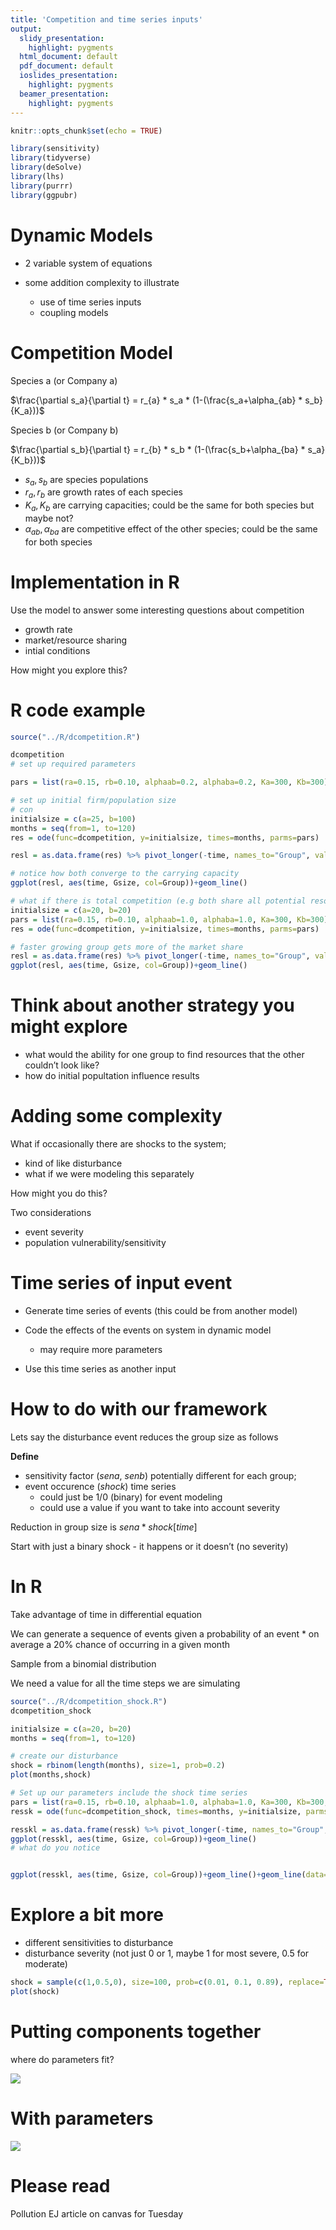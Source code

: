 ```yaml
---
title: 'Competition and time series inputs'
output:
  slidy_presentation:
    highlight: pygments
  html_document: default
  pdf_document: default
  ioslides_presentation:
    highlight: pygments
  beamer_presentation:
    highlight: pygments
---
```


```r
knitr::opts_chunk$set(echo = TRUE)

library(sensitivity)
library(tidyverse)
library(deSolve)
library(lhs)
library(purrr)
library(ggpubr)
```

# Dynamic Models

* 2 variable system of equations

* some addition complexity to illustrate
  * use of time series inputs
  * coupling models
  
# Competition Model


Species a (or Company a)

$\frac{\partial s_a}{\partial t} = r_{a} * s_a * (1-(\frac{s_a+\alpha_{ab} * s_b}{K_a}))$

Species b (or Company b)

$\frac{\partial s_b}{\partial t} = r_{b} * s_b * (1-(\frac{s_b+\alpha_{ba} * s_a}{K_b}))$

* $s_a, s_b$ are species populations
* $r_a, r_b$ are growth rates of each species
* $K_a, K_b$ are carrying capacities; could be the same for both species but maybe not?
* $\alpha_{ab}, \alpha_{ba}$ are competitive effect of the other species; could be the same for both species

# Implementation in R

Use the model to answer some interesting questions about competition

* growth rate 
* market/resource sharing
* intial conditions

How might you explore this?

# R code example
```r

source("../R/dcompetition.R")

dcompetition
# set up required parameters

pars = list(ra=0.15, rb=0.10, alphaab=0.2, alphaba=0.2, Ka=300, Kb=300)

# set up initial firm/population size
# con
initialsize = c(a=25, b=100)
months = seq(from=1, to=120)
res = ode(func=dcompetition, y=initialsize, times=months, parms=pars)

resl = as.data.frame(res) %>% pivot_longer(-time, names_to="Group", values_to="Gsize")

# notice how both converge to the carrying capacity
ggplot(resl, aes(time, Gsize, col=Group))+geom_line()

# what if there is total competition (e.g both share all potential resources), start from same place
initialsize = c(a=20, b=20)
pars = list(ra=0.15, rb=0.10, alphaab=1.0, alphaba=1.0, Ka=300, Kb=300)
res = ode(func=dcompetition, y=initialsize, times=months, parms=pars)

# faster growing group gets more of the market share
resl = as.data.frame(res) %>% pivot_longer(-time, names_to="Group", values_to="Gsize")
ggplot(resl, aes(time, Gsize, col=Group))+geom_line()

```

# Think about another strategy you might explore

* what would the ability for one group to find resources that the other couldn't look like?
* how do initial popultation influence results


# Adding some complexity

What if occasionally there are shocks to the system; 

* kind of like disturbance
* what if we were modeling this separately

How might you do this?

Two considerations

* event severity
* population vulnerability/sensitivity

# Time series of input event

* Generate time series of events (this could be from another model)

* Code the effects of the events on system in dynamic model
  * may require more parameters
  
* Use this time series as another input

# How to do with our framework

Lets say the disturbance event reduces the group size as follows

**Define**

* sensitivity factor (*sena*, *senb*)
  potentially different for each group;
* event occurence  (*shock*) time series
  * could just be 1/0 (binary) for event modeling
  * could use a value if you want to take into account severity
  
Reduction in group size is  $sena*shock[time]$

Start with just a binary shock - it happens or it doesn't (no severity)

# In R

Take advantage of time in differential equation

We can generate a sequence of events given a probability of an event
  *  on average a 20% chance of occurring in a given month

Sample from a binomial distribution

We need a value for all the time steps we are simulating

```r

source("../R/dcompetition_shock.R")
dcompetition_shock

initialsize = c(a=20, b=20)
months = seq(from=1, to=120)

# create our disturbance
shock = rbinom(length(months), size=1, prob=0.2)
plot(months,shock)

# Set up our parameters include the shock time series
pars = list(ra=0.15, rb=0.10, alphaab=1.0, alphaba=1.0, Ka=300, Kb=300, sena=0.3, senb=0.1, shock=shock)
ressk = ode(func=dcompetition_shock, times=months, y=initialsize, parms=pars)

resskl = as.data.frame(ressk) %>% pivot_longer(-time, names_to="Group", values_to="Gsize")
ggplot(resskl, aes(time, Gsize, col=Group))+geom_line()
# what do you notice


ggplot(resskl, aes(time, Gsize, col=Group))+geom_line()+geom_line(data=resl, aes(time, Gsize, col=Group), linetype="dotted", lwd=2)
```

# Explore a bit more

* different sensitivities to disturbance
* disturbance severity (not just 0 or 1, maybe 1 for most severe, 0.5 for moderate)

```r

shock = sample(c(1,0.5,0), size=100, prob=c(0.01, 0.1, 0.89), replace=TRUE)
plot(shock)
```



# Putting components together

where do parameters fit?

![](../img/fishmodel1.jpg)


# With parameters

![](../img/fishmodel2.jpg)


# Please read 

Pollution EJ article on canvas for Tuesday
